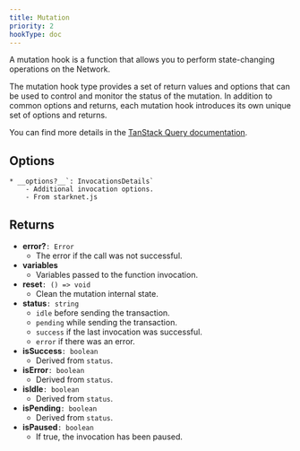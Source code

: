 ```yaml
---
title: Mutation
priority: 2
hookType: doc
---
```


A mutation hook is a function that allows you to perform state-changing operations on the Network.

The mutation hook type provides a set of return values and options that can be used to control and monitor the status of the mutation.
In addition to common options and returns, each mutation hook introduces its own unique set of options and returns.

You can find more details in the [TanStack Query documentation](https://tanstack.com/query/v5/docs/react/reference/useMutation).

## Options

    * __options?__`: InvocationsDetails`
        - Additional invocation options.
        - From starknet.js

## Returns

- __error?__`: Error`
  - The error if the call was not successful.
- __variables__
  - Variables passed to the function invocation.
- __reset__`: () => void`
  - Clean the mutation internal state.
- __status__`: string`
  - `idle` before sending the transaction.
  - `pending` while sending the transaction.
  - `success` if the last invocation was successful.
  - `error` if there was an error.
- __isSuccess__`: boolean`
  - Derived from `status`.
- __isError__`: boolean`
  - Derived from `status`.
- __isIdle__`: boolean`
  - Derived from `status`.
- __isPending__`: boolean`
  - Derived from `status`.
- __isPaused__`: boolean`
  - If true, the invocation has been paused.

